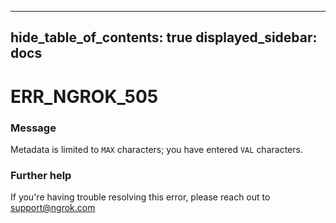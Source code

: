 

---
hide_table_of_contents: true
displayed_sidebar: docs
---


# ERR_NGROK_505

### Message
Metadata is limited to `MAX` characters; you have entered `VAL` characters.

<ErrorDetails error="err_ngrok_505" />



### Further help
If you're having trouble resolving this error, please reach out to [support@ngrok.com](mailto:support@ngrok.com?subject=Help%20with%20ERR_NGROK_505)

